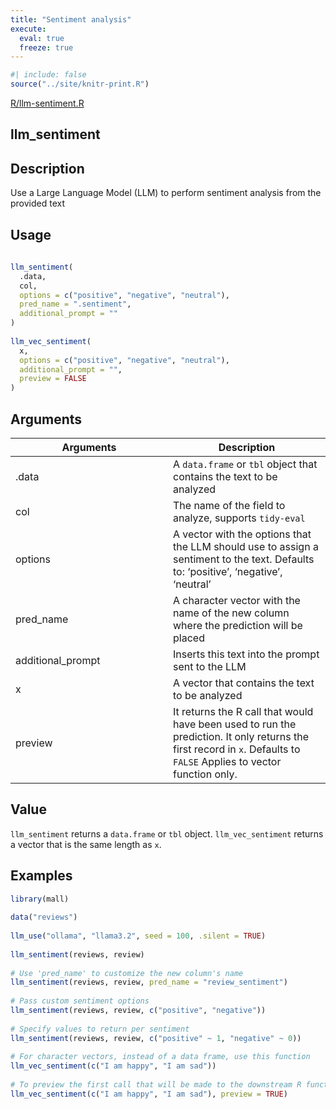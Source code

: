 ```yaml
---
title: "Sentiment analysis"
execute:
  eval: true
  freeze: true
---
```


```r
#| include: false
source("../site/knitr-print.R")
```

[R/llm-sentiment.R](https://github.com/mlverse/mall/blob/main/R/llm-sentiment.R)

## llm_sentiment

## Description
 Use a Large Language Model (LLM) to perform sentiment analysis from the provided text 


## Usage
```r
 
llm_sentiment( 
  .data, 
  col, 
  options = c("positive", "negative", "neutral"), 
  pred_name = ".sentiment", 
  additional_prompt = "" 
) 
 
llm_vec_sentiment( 
  x, 
  options = c("positive", "negative", "neutral"), 
  additional_prompt = "", 
  preview = FALSE 
) 
```

## Arguments
|Arguments|Description|
|---|---|
| .data | A `data.frame` or `tbl` object that contains the text to be analyzed |
| col | The name of the field to analyze, supports `tidy-eval` |
| options | A vector with the options that the LLM should use to assign a sentiment to the text. Defaults to: 'positive', 'negative', 'neutral' |
| pred_name | A character vector with the name of the new column where the prediction will be placed |
| additional_prompt | Inserts this text into the prompt sent to the LLM |
| x | A vector that contains the text to be analyzed |
| preview | It returns the R call that would have been used to run the prediction. It only returns the first record in `x`. Defaults to `FALSE` Applies to vector function only. |



## Value
 `llm_sentiment` returns a `data.frame` or `tbl` object. `llm_vec_sentiment` returns a vector that is the same length as `x`. 


## Examples
```r
 
library(mall) 
 
data("reviews") 
 
llm_use("ollama", "llama3.2", seed = 100, .silent = TRUE) 
 
llm_sentiment(reviews, review) 
 
# Use 'pred_name' to customize the new column's name 
llm_sentiment(reviews, review, pred_name = "review_sentiment") 
 
# Pass custom sentiment options 
llm_sentiment(reviews, review, c("positive", "negative")) 
 
# Specify values to return per sentiment 
llm_sentiment(reviews, review, c("positive" ~ 1, "negative" ~ 0)) 
 
# For character vectors, instead of a data frame, use this function 
llm_vec_sentiment(c("I am happy", "I am sad")) 
 
# To preview the first call that will be made to the downstream R function 
llm_vec_sentiment(c("I am happy", "I am sad"), preview = TRUE) 
 
```


